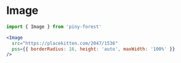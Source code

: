 
# Image

```js
import { Image } from 'piny-forest'
```

```jsx live
<Image
  src="https://placekitten.com/2047/1536"
  pss={{ borderRadius: 16, height: 'auto', maxWidth: '100%' }}
/>
```
